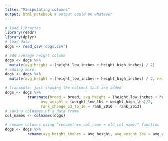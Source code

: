 ```yaml
---
title: "Manipulating columns"
output: html_notebook # output could be whatever
---
```


```r
# load libraries
library(readr)
library(dplyr)
# load data
dogs <- read_csv('dogs.csv')
```

```r
# add average height column
dogs <- dogs %>%
  mutate(avg_height = (height_low_inches + height_high_inches) / 2)
# adding more:
dogs <- dogs %>%
  mutate(avg_height = (height_low_inches + height_high_inches) / 2, newer_things = TRUE)

# transmute: just showing the columns that are added
dogs <- dogs %>%
          transmute(breed = breed, avg_height = (height_low_inches + height_high_inches)/2,
                avg_weight = (weight_low_lbs + weight_high_lbs)/2,
                rank_change_13_to_16 = rank_2016 - rank_2013)
# saving colnames of a data frame
col_names <- colnames(dogs)

# rename columns using "rename(new_col_name = old_col_name)" function
dogs <- dogs %>%
          rename(avg_height_inches = avg_height, avg_weight_lbs = avg_weight, popularity_change_13_to_16 = rank_change_13_to_16)
```